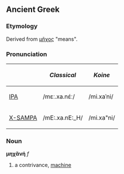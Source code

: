 ==Ancient Greek==
===Etymology===
Derived from [[μῆχος]] "means".  

===Pronunciation===
{| border=1 cellpadding=5
! !! ''Classical'' !! ''Koine''
|-
| [[w:IPA|IPA]] || /mɛː.xa.nɛ́ː/ || /mi.xaˈni/
|-
| [[w:X-SAMPA|X-SAMPA]] || /mE:.xa.nE:_H/ || /mi.xa"ni/
|}

===Noun===
'''μηχᾰνή''' ''f''
#a contrivance, [[machine]]